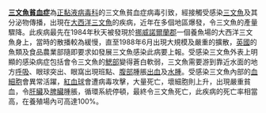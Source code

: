 '''[[三文魚貧血症|三文魚貧血症]]'''為[[正黏液病毒科|正黏液病毒科]]的三文魚貧血症病毒引致，經接觸受感染[[三文魚|三文魚]]及其分泌物傳播，出現在[[三文魚|大西洋三文魚]]的疾病，近年在多個地區爆發，令三文魚的產量驟降。此疾病最先在1984年秋天被發現於[[挪威|挪威]][[諾爾蘭郡|諾爾蘭郡]]一個養魚場的大西洋三文魚身上，當時的散播較為緩慢，直至1988年6月出現大規模及嚴重的擴散，[[英國|英國]]的魚類及食品農業部隨即要求如發展三文魚感染此病要上報。受感染三文魚外表上明顯的感染病症包括會令三文魚的[[鰓|鰓部]]變得蒼白軟弱，三文魚需要游到靠近水面的地方[[呼吸|呼吸]]、眼球突出、眼窩出現班點、[[腹部|腹部]]腫脹[[出血|出血]]及[[水腫|水腫]]。受感染三文魚內部的[[血細胞|血細胞]]會異常活躍，[[紅血球|紅血球]]會遭病毒攻擊，大量死亡，壞細胞則上升，出現嚴重貧血，令[[肝臟|肝臟]]及[[脾臟|脾臟]]腫脹，循環系統停頓，最終令三文魚死亡，此疾病的死亡率相當高，在養殖場內可高達100%。